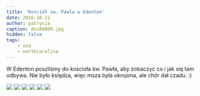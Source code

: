 ```yaml
---
title: 'Kościół św. Pawła w Edenton'
date: 2016-10-21
author: patrycja
caption: dsc00809.jpg
hidden: false
tags: 
    - usa
    - northcarolina
---
```


W Edenton poszliśmy do kościoła św. Pawła, aby zobaczyć co i jak się tam odbywa. Nie było księdza, więc msza była okrojona, ale chór dał czadu. :) 

<grid columns="2">

![](./dsc00801.jpg)
![](./dsc00802.jpg)
![](./dsc00804.jpg)
![](./dsc00805.jpg)
![](./dsc00806.jpg)
![](./dsc00808.jpg)

</grid>